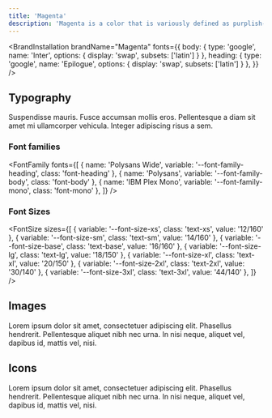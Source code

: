 ```yaml
---
title: 'Magenta'
description: 'Magenta is a color that is variously defined as purplish-red, reddish-purple, purplish, or mauvish-crimson.'
---
```


<BrandInstallation
  brandName="Magenta"
  fonts={{
    body: { type: 'google', name: 'Inter', options: { display: 'swap', subsets: ['latin'] } },
    heading: { type: 'google', name: 'Epilogue', options: { display: 'swap', subsets: ['latin'] } },
  }}
/>

<BrandColors brandName="Magenta" description="These colors are dope" />

## Typography

Suspendisse mauris. Fusce accumsan mollis eros. Pellentesque a diam sit amet mi ullamcorper vehicula. Integer adipiscing risus a sem.

### Font families

<FontFamily
  fonts={[
    { name: 'Polysans Wide', variable: '--font-family-heading', class: 'font-heading' },
    { name: 'Polysans', variable: '--font-family-body', class: 'font-body' },
    { name: 'IBM Plex Mono', variable: '--font-family-mono', class: 'font-mono' },
  ]}
/>

### Font Sizes

<FontSize
  sizes={[
    { variable: '--font-size-xs', class: 'text-xs', value: '12/160' },
    { variable: '--font-size-sm', class: 'text-sm', value: '14/160' },
    { variable: '--font-size-base', class: 'text-base', value: '16/160' },
    { variable: '--font-size-lg', class: 'text-lg', value: '18/150' },
    { variable: '--font-size-xl', class: 'text-xl', value: '20/150' },
    { variable: '--font-size-2xl', class: 'text-2xl', value: '30/140' },
    { variable: '--font-size-3xl', class: 'text-3xl', value: '44/140' },
  ]}
/>

## Images

Lorem ipsum dolor sit amet, consectetuer adipiscing elit. Phasellus hendrerit. Pellentesque aliquet nibh nec urna. In nisi neque, aliquet vel, dapibus id, mattis vel, nisi.

## Icons

Lorem ipsum dolor sit amet, consectetuer adipiscing elit. Phasellus hendrerit. Pellentesque aliquet nibh nec urna. In nisi neque, aliquet vel, dapibus id, mattis vel, nisi.

<IconsPreview strokeWidth={1.5} />

```

```
